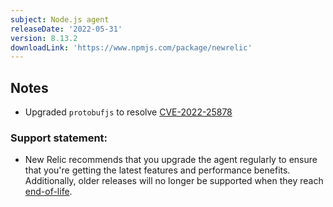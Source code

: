 ```yaml
---
subject: Node.js agent
releaseDate: '2022-05-31'
version: 8.13.2
downloadLink: 'https://www.npmjs.com/package/newrelic'
---
```


## Notes

* Upgraded `protobufjs` to resolve [CVE-2022-25878](https://cve.mitre.org/cgi-bin/cvename.cgi?name=2022-25878)


### Support statement:

* New Relic recommends that you upgrade the agent regularly to ensure that you're getting the latest features and performance benefits. Additionally, older releases will no longer be supported when they reach [end-of-life](/docs/using-new-relic/cross-product-functions/install-configure/notification-changes-new-relic-saas-features-distributed-software).